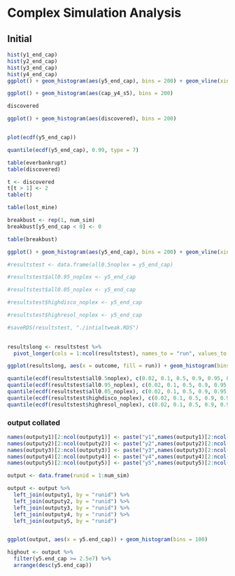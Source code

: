 # Complex Simulation Analysis

## Initial
```r

hist(y1_end_cap)
hist(y2_end_cap)
hist(y3_end_cap)
hist(y4_end_cap)
ggplot() + geom_histogram(aes(y5_end_cap), bins = 200) + geom_vline(xintercept = 2e6)

ggplot() + geom_histogram(aes(cap_y4_s5), bins = 200)

discovered

ggplot() + geom_histogram(aes(discovered), bins = 200)


plot(ecdf(y5_end_cap))

quantile(ecdf(y5_end_cap), 0.99, type = 7)

table(everbankrupt)
table(discovered)

t <- discovered
t[t > 1] <- 2
table(t)

table(lost_mine)

breakbust <- rep(1, num_sim)
breakbust[y5_end_cap < 0] <- 0

table(breakbust)

```

```r
ggplot() + geom_histogram(aes(y5_end_cap), bins = 200) + geom_vline(xintercept = 2e6)
```


```r
#resultstest <- data.frame(all0.5noplex = y5_end_cap)

#resultstest$all0.95_noplex <- y5_end_cap

#resultstest$all0.05_noplex <- y5_end_cap

#resultstest$highdisco_noplex <- y5_end_cap

#resultstest$highresol_noplex <- y5_end_cap

#saveRDS(resultstest, "./intialtweak.RDS")
  

resultslong <- resultstest %>% 
  pivot_longer(cols = 1:ncol(resultstest), names_to = "run", values_to = "outcome")

ggplot(resultslong, aes(x = outcome, fill = run)) + geom_histogram(bins = 200, position="identity", alpha = 0.5) + geom_vline(xintercept = 2e6)
```


```r

quantile(ecdf(resultstest$all0.5noplex), c(0.02, 0.1, 0.5, 0.9, 0.95, 0.999), type = 7)
quantile(ecdf(resultstest$all0.95_noplex), c(0.02, 0.1, 0.5, 0.9, 0.95, 0.999), type = 7) 
quantile(ecdf(resultstest$all0.05_noplex), c(0.02, 0.1, 0.5, 0.9, 0.95, 0.999), type = 7) 
quantile(ecdf(resultstest$highdisco_noplex), c(0.02, 0.1, 0.5, 0.9, 0.95, 0.999), type = 7)
quantile(ecdf(resultstest$highresol_noplex), c(0.02, 0.1, 0.5, 0.9, 0.95, 0.999), type = 7) 

```

### output collated

```r

names(outputy1)[2:ncol(outputy1)] <- paste("y1",names(outputy1)[2:ncol(outputy1)], sep = ".")
names(outputy2)[2:ncol(outputy2)] <- paste("y2",names(outputy2)[2:ncol(outputy2)], sep = ".")
names(outputy3)[2:ncol(outputy3)] <- paste("y3",names(outputy3)[2:ncol(outputy3)], sep = ".")
names(outputy4)[2:ncol(outputy4)] <- paste("y4",names(outputy4)[2:ncol(outputy4)], sep = ".")
names(outputy5)[2:ncol(outputy5)] <- paste("y5",names(outputy5)[2:ncol(outputy5)], sep = ".")

output <- data.frame(runid = 1:num_sim)

output <- output %>% 
  left_join(outputy1, by = "runid") %>% 
  left_join(outputy2, by = "runid") %>% 
  left_join(outputy3, by = "runid") %>% 
  left_join(outputy4, by = "runid") %>% 
  left_join(outputy5, by = "runid")


ggplot(output, aes(x = y5.end_cap)) + geom_histogram(bins = 100)

highout <- output %>% 
  filter(y5.end_cap >= 2.5e7) %>% 
  arrange(desc(y5.end_cap))

```

